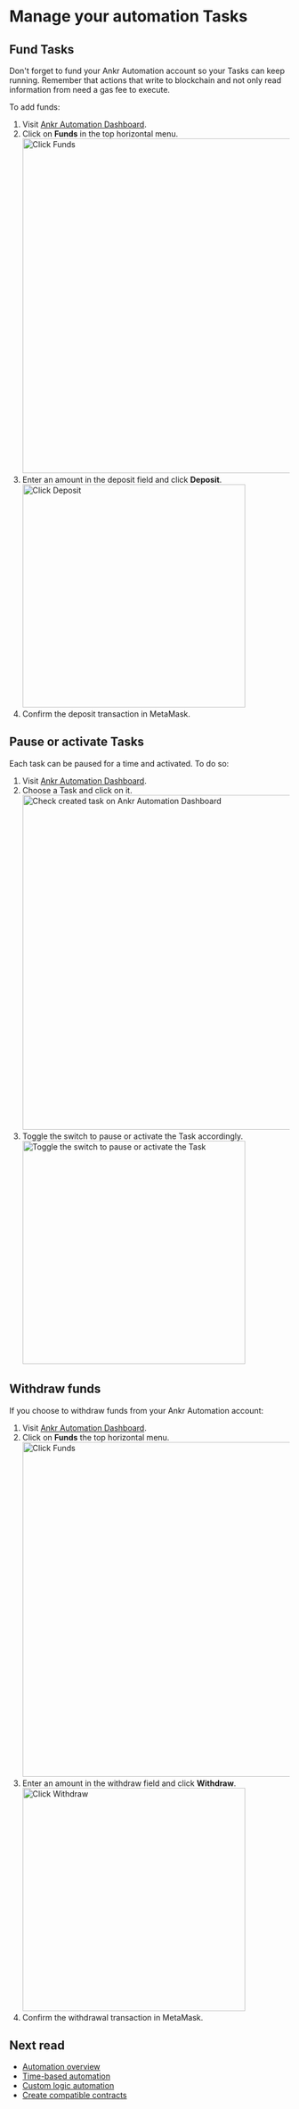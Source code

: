 
# Manage your automation Tasks

## Fund Tasks
<Callout type="tip">
Don't forget to fund your Ankr Automation account so your Tasks can keep running. 
Remember that actions that write to blockchain and not only read information from need a gas fee to execute.
</Callout>

To add funds:
1. Visit [Ankr Automation Dashboard](https://www.ankr.com/automate/dashboard/).
2. Click on **Funds** in the top horizontal menu.
   <img src="/docs/automation/click-funds.jpg" alt="Click Funds" class="responsive-pic" width="600" />
3. Enter an amount in the deposit field and click **Deposit**.
   <img src="/docs/automation/click-deposit.jpg" alt="Click Deposit" class="responsive-pic" width="400" />
4. Confirm the deposit transaction in MetaMask.

## Pause or activate Tasks 
Each task can be paused for a time and activated.
To do so:
1. Visit [Ankr Automation Dashboard](https://www.ankr.com/automate/dashboard/).
2. Choose a Task and click on it. 
   <img src="/docs/automation/successfully-created-tasks.jpg" alt="Check created task on Ankr Automation Dashboard" class="responsive-pic" width="600" />
3. Toggle the switch to pause or activate the Task accordingly.
   <img src="/docs/automation/task-state-switch.jpg" alt="Toggle the switch to pause or activate the Task" class="responsive-pic" width="400" />

## Withdraw funds
If you choose to withdraw funds from your Ankr Automation account:
1. Visit [Ankr Automation Dashboard](https://www.ankr.com/automate/dashboard/).
2. Click on **Funds** the top horizontal menu.
   <img src="/docs/automation/click-funds.jpg" alt="Click Funds" class="responsive-pic" width="600" />
3. Enter an amount in the withdraw field and click **Withdraw**.
   <img src="/docs/automation/click-withdraw.jpg" alt="Click Withdraw" class="responsive-pic" width="400" />
4. Confirm the withdrawal transaction in MetaMask.

## Next read 
* [Automation overview](/automation/overview/)
* [Time-based automation](/automation/time-based-automation/)
* [Custom logic automation](/automation/custom-logic-automation/)
* [Create compatible contracts](/automation/create-compatible-contracts/)


